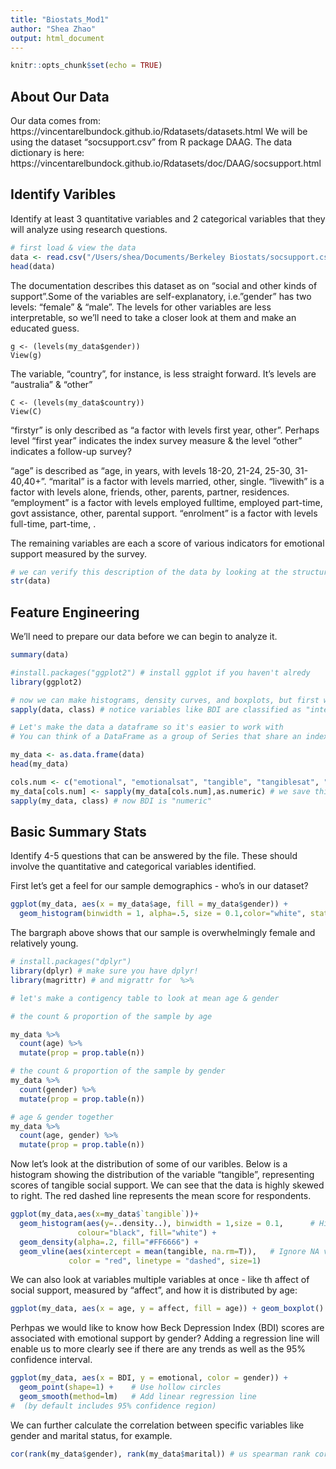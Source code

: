 ```yaml
---
title: "Biostats_Mod1"
author: "Shea Zhao"
output: html_document
---
```


```r
knitr::opts_chunk$set(echo = TRUE)
```
## About Our Data
Our data comes from: https://vincentarelbundock.github.io/Rdatasets/datasets.html
We will be using the dataset "socsupport.csv" from R package DAAG. The data dictionary is here: https://vincentarelbundock.github.io/Rdatasets/doc/DAAG/socsupport.html


## Identify Varibles
Identify at least 3 quantitative variables and 2 categorical variables that they will analyze using research questions.
```r
# first load & view the data
data <- read.csv("/Users/shea/Documents/Berkeley Biostats/socsupport.csv")
head(data)

```


The documentation describes this dataset as on "social and other kinds of support".Some of the variables are self-explanatory, i.e."gender" has two levels: "female" & "male". The levels for other variables are less interpretable, so we'll need to take a closer look at them and make an educated guess.

```{}
g <- (levels(my_data$gender))
View(g)
```

The variable, "country", for instance, is less straight forward. It's levels are "australia" & "other"

```{}
C <- (levels(my_data$country))
View(C)
```

"firstyr" is only described as "a factor with levels first year, other". Perhaps level "first year" indicates the index survey measure & the level "other" indicates a follow-up survey?

"age" is described as "age, in years, with levels 18-20, 21-24, 25-30, 31-40,40+".
"marital" is a factor with levels married, other, single.
"livewith" is a factor with levels alone, friends, other, parents, partner, residences.
"employment" is a factor with levels employed fulltime, employed part-time, govt assistance, other, parental support.
"enrolment" is a factor with levels full-time, part-time, <NA>.

The remaining variables are each a score of various indicators for emotional support measured by the survey. 

```r
# we can verify this description of the data by looking at the structure of the dataset
str(data)

```


## Feature Engineering
We'll need to prepare our data before we can begin to analyze it.

```r
summary(data)

#install.packages("ggplot2") # install ggplot if you haven't alredy
library(ggplot2)

# now we can make histograms, density curves, and boxplots, but first we'll need to convert the "integer"" variables to "numeric"
sapply(data, class) # notice variables like BDI are classified as "integer"
```

```r
# Let's make the data a dataframe so it's easier to work with
# You can think of a DataFrame as a group of Series that share an index (in this case the column headers). This makes it easy to select specific columns.

my_data <- as.data.frame(data)
head(my_data)

```

```r
cols.num <- c("emotional", "emotionalsat", "tangible", "tangiblesat", "affect","affectsat", "psi", "psisat", "esupport", "psupport", "supsources", "BDI")
my_data[cols.num] <- sapply(my_data[cols.num],as.numeric) # we save this to a new dataframe called "my_data""
sapply(my_data, class) # now BDI is "numeric"

```

## Basic Summary Stats
Identify 4-5 questions that can be answered by the file. These should involve the quantitative and categorical variables identified.

First let's get a feel for our sample demographics - who's in our dataset?

```r
ggplot(my_data, aes(x = my_data$age, fill = my_data$gender)) +
  geom_histogram(binwidth = 1, alpha=.5, size = 0.1,color="white", stat = "count") # use stat = "count" b/c age is discrete not continuous varible

```

The bargraph above shows that our sample is overwhelmingly female and relatively young. 

```r
# install.packages("dplyr")
library(dplyr) # make sure you have dplyr!
library(magrittr) # and migrattr for  %>% 
```

```r
# let's make a contigency table to look at mean age & gender

# the count & proportion of the sample by age

my_data %>%
  count(age) %>%
  mutate(prop = prop.table(n))
```

```r
# the count & proportion of the sample by gender
my_data %>%
  count(gender) %>%
  mutate(prop = prop.table(n))

```

```r
# age & gender together
my_data %>%
  count(age, gender) %>%
  mutate(prop = prop.table(n))
```

Now let's look at the distribution of some of our varibles. Below is a histogram showing the distribution of the variable "tangible", representing scores of tangible social support. We can see that the data is highly skewed to right. The red dashed line represents the mean score for respondents.

```r
ggplot(my_data,aes(x=my_data$`tangible`))+
  geom_histogram(aes(y=..density..), binwidth = 1,size = 0.1,      # Histogram with density instead of count on y-axis
               colour="black", fill="white") +
  geom_density(alpha=.2, fill="#FF6666") +
  geom_vline(aes(xintercept = mean(tangible, na.rm=T)),   # Ignore NA values for mean
             color = "red", linetype = "dashed", size=1)

```

We can also look at variables multiple variables at once - like th affect of social support, measured by "affect", and how it is distributed by age:

```r
ggplot(my_data, aes(x = age, y = affect, fill = age)) + geom_boxplot()
```

Perhpas we would like to know how Beck Depression Index (BDI) scores are associated with emotional support by gender? Adding a regression line will enable us to more clearly see if there are any trends as well as the 95% confidence interval.

```r
ggplot(my_data, aes(x = BDI, y = emotional, color = gender)) +
  geom_point(shape=1) +    # Use hollow circles
  geom_smooth(method=lm)   # Add linear regression line 
#  (by default includes 95% confidence region)
```

We can further calculate the correlation between specific variables like gender and marital status, for example.

```r
cor(rank(my_data$gender), rank(my_data$marital)) # us spearman rank correlation for non-numeric variables

```

